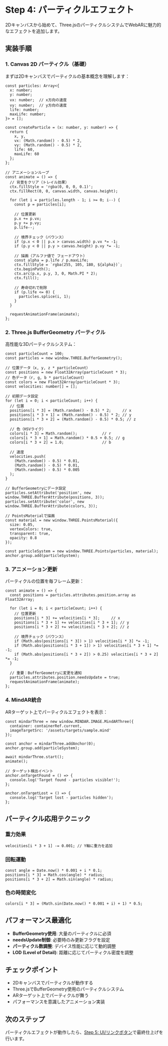# Step 4: パーティクルエフェクト

2Dキャンバスから始めて、Three.jsのパーティクルシステムでWebARに魅力的なエフェクトを追加します。

## 実装手順

### 1. Canvas 2D パーティクル（基礎）

まずは2Dキャンバスでパーティクルの基本概念を理解します：

```tsx
const particles: Array<{
  x: number;
  y: number;
  vx: number;  // x方向の速度
  vy: number;  // y方向の速度
  life: number;
  maxLife: number;
}> = [];

const createParticle = (x: number, y: number) => {
  return {
    x, y,
    vx: (Math.random() - 0.5) * 2,
    vy: (Math.random() - 0.5) * 2,
    life: 60,
    maxLife: 60
  };
};

// アニメーションループ
const animate = () => {
  // 背景をクリア（トレイル効果）
  ctx.fillStyle = 'rgba(0, 0, 0, 0.1)';
  ctx.fillRect(0, 0, canvas.width, canvas.height);

  for (let i = particles.length - 1; i >= 0; i--) {
    const p = particles[i];
    
    // 位置更新
    p.x += p.vx;
    p.y += p.vy;
    p.life--;

    // 境界チェック（バウンス）
    if (p.x < 0 || p.x > canvas.width) p.vx *= -1;
    if (p.y < 0 || p.y > canvas.height) p.vy *= -1;

    // 描画（アルファ値で フェードアウト）
    const alpha = p.life / p.maxLife;
    ctx.fillStyle = `rgba(255, 105, 180, ${alpha})`;
    ctx.beginPath();
    ctx.arc(p.x, p.y, 3, 0, Math.PI * 2);
    ctx.fill();

    // 寿命切れで削除
    if (p.life <= 0) {
      particles.splice(i, 1);
    }
  }

  requestAnimationFrame(animate);
};
```

### 2. Three.js BufferGeometry パーティクル

高性能な3Dパーティクルシステム：

```tsx
const particleCount = 100;
const particles = new window.THREE.BufferGeometry();

// 位置データ（x, y, z * particleCount）
const positions = new Float32Array(particleCount * 3);
// 色データ（r, g, b * particleCount）
const colors = new Float32Array(particleCount * 3);
const velocities: number[] = [];

// 初期データ設定
for (let i = 0; i < particleCount; i++) {
  // 位置
  positions[i * 3] = (Math.random() - 0.5) * 2;     // x
  positions[i * 3 + 1] = (Math.random() - 0.5) * 2; // y
  positions[i * 3 + 2] = (Math.random() - 0.5) * 0.5; // z

  // 色（HSVライク）
  colors[i * 3] = Math.random();           // r
  colors[i * 3 + 1] = Math.random() * 0.5 + 0.5; // g
  colors[i * 3 + 2] = 1.0;                 // b

  // 速度
  velocities.push(
    (Math.random() - 0.5) * 0.01,
    (Math.random() - 0.5) * 0.01,
    (Math.random() - 0.5) * 0.005
  );
}

// BufferGeometryにデータ設定
particles.setAttribute('position', new window.THREE.BufferAttribute(positions, 3));
particles.setAttribute('color', new window.THREE.BufferAttribute(colors, 3));

// PointsMaterialで描画
const material = new window.THREE.PointsMaterial({
  size: 0.05,
  vertexColors: true,
  transparent: true,
  opacity: 0.8
});

const particleSystem = new window.THREE.Points(particles, material);
anchor.group.add(particleSystem);
```

### 3. アニメーション更新

パーティクルの位置を毎フレーム更新：

```tsx
const animate = () => {
  const positions = particles.attributes.position.array as Float32Array;
  
  for (let i = 0; i < particleCount; i++) {
    // 位置更新
    positions[i * 3] += velocities[i * 3];     // x
    positions[i * 3 + 1] += velocities[i * 3 + 1]; // y
    positions[i * 3 + 2] += velocities[i * 3 + 2]; // z

    // 境界チェック（バウンス）
    if (Math.abs(positions[i * 3]) > 1) velocities[i * 3] *= -1;
    if (Math.abs(positions[i * 3 + 1]) > 1) velocities[i * 3 + 1] *= -1;
    if (Math.abs(positions[i * 3 + 2]) > 0.25) velocities[i * 3 + 2] *= -1;
  }
  
  // 重要：BufferGeometryに変更を通知
  particles.attributes.position.needsUpdate = true;
  requestAnimationFrame(animate);
};
```

### 4. MindAR統合

ARターゲット上でパーティクルエフェクトを表示：

```tsx
const mindarThree = new window.MINDAR.IMAGE.MindARThree({
  container: containerRef.current,
  imageTargetSrc: '/assets/targets/sample.mind'
});

const anchor = mindarThree.addAnchor(0);
anchor.group.add(particleSystem);

await mindarThree.start();
animate();

// ターゲット検出イベント
anchor.onTargetFound = () => {
  console.log('Target found - particles visible!');
};

anchor.onTargetLost = () => {
  console.log('Target lost - particles hidden');
};
```

## パーティクル応用テクニック

### 重力効果
```tsx
velocities[i * 3 + 1] -= 0.001; // Y軸に重力を追加
```

### 回転運動
```tsx
const angle = Date.now() * 0.001 + i * 0.1;
positions[i * 3] = Math.cos(angle) * radius;
positions[i * 3 + 2] = Math.sin(angle) * radius;
```

### 色の時間変化
```tsx
colors[i * 3] = (Math.sin(Date.now() * 0.001 + i) + 1) * 0.5;
```

## パフォーマンス最適化

- **BufferGeometry使用**: 大量のパーティクルに必須
- **needsUpdate制御**: 必要時のみ更新フラグを設定
- **パーティクル数調整**: デバイス性能に応じて動的調整
- **LOD (Level of Detail)**: 距離に応じてパーティクル密度を調整

## チェックポイント

- 2Dキャンバスでパーティクルが動作する
- Three.jsでBufferGeometry使用のパーティクルシステム
- ARターゲット上でパーティクルが舞う
- パフォーマンスを意識したアニメーション実装

## 次のステップ

パーティクルエフェクトが動作したら、[Step 5: UI/リンクボタン](./step5-ui-links)で最終仕上げを行います。